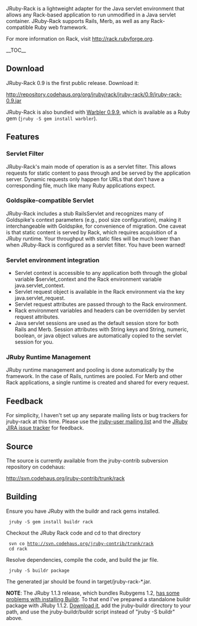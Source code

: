 JRuby-Rack is a lightweight adapter for the Java servlet environment that allows any Rack-based application to run unmodified in a Java servlet container. JRuby-Rack supports Rails, Merb, as well as any Rack-compatible Ruby web framework.

For more information on Rack, visit http://rack.rubyforge.org.

__TOC__

==Download==

JRuby-Rack 0.9 is the first public release. Download it:

http://repository.codehaus.org/org/jruby/rack/jruby-rack/0.9/jruby-rack-0.9.jar

JRuby-Rack is also bundled with [http://caldersphere.rubyforge.org/warbler Warbler 0.9.9], which is available as a Ruby gem (<tt>jruby -S gem install warbler</tt>).

==Features==

===Servlet Filter===

JRuby-Rack's main mode of operation is as a servlet filter. This allows requests for static content to pass through and be served by the
application server. Dynamic requests only happen for URLs that don't have a corresponding file, much like many Ruby applications expect.

===Goldspike-compatible Servlet===

JRuby-Rack includes a stub RailsServlet and recognizes many of Goldspike's context parameters (e.g., pool size configuration), making it
interchangeable with Goldspike, for convenience of migration. One caveat is that static content is served by Rack, which requires acquisition of
a JRuby runtime. Your throughput with static files will be much lower than when JRuby-Rack is configured as a servlet filter. You have been
warned!

===Servlet environment integration===

* Servlet context is accessible to any application both through the global variable $servlet_context and the Rack environment variable java.servlet_context.
* Servlet request object is available in the Rack environment via the key java.servlet_request.
* Servlet request attributes are passed through to the Rack environment.
* Rack environment variables and headers can be overridden by servlet request attributes.
* Java servlet sessions are used as the default session store for both Rails and Merb. Session attributes with String keys and String, numeric, boolean, or java object values are automatically copied to the servlet session for you.

===JRuby Runtime Management===

JRuby runtime management and pooling is done automatically by the framework. In the case of Rails, runtimes are pooled. For Merb and other Rack
applications, a single runtime is created and shared for every request.

==Feedback==

For simplicity, I haven't set up any separate mailing lists or bug trackers for jruby-rack at this time. Please use the [http://xircles.codehaus.org/lists/user@jruby.codehaus.org jruby-user mailing list] and the [http://jira.codehaus.org/browse/JRUBY JRuby JIRA issue tracker] for feedback.

==Source==

The source is currently available from the jruby-contrib subversion repository on codehaus:

http://svn.codehaus.org/jruby-contrib/trunk/rack

==Building==

Ensure you have JRuby with the buildr and rack gems installed.

  jruby -S gem install buildr rack

Checkout the JRuby Rack code and cd to that directory

  svn co http://svn.codehaus.org/jruby-contrib/trunk/rack
  cd rack

Resolve dependencies, compile the code, and build the jar file.

  jruby -S buildr package

The generated jar should be found in target/jruby-rack-*.jar.

'''NOTE''': The JRuby 1.1.3 release, which bundles Rubygems 1.2, [http://rubyforge.org/tracker/index.php?func=detail&aid=21056&group_id=126&atid=575 has some problems with installing Buildr]. To that end I've prepared a standalone buildr package with JRuby 1.1.2. [http://caldersphere.net/jruby-rack/jruby-buildr.tar.gz Download it], add the jruby-buildr directory to your path, and use the jruby-buildr/buildr script instead of "jruby -S buildr" above.

